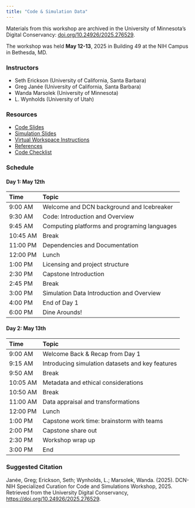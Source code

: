 ```yaml
---
title: "Code & Simulation Data"
---
```



::: {.callout-note}
Materials from this workshop are archived in the University of Minnesota's Digital Conservancy: [doi.org/10.24926/2025.276529](https://doi.org/10.24926/2025.276529).
:::

The workshop was held __May 12-13__, 2025 in Building 49 at the NIH Campus in Bethesda, MD.

### Instructors

- Seth Erickson (University of California, Santa Barbara)
- Greg Janée (University of California, Santa Barbara)
- Wanda Marsolek (University of Minnesota)
- L. Wynholds (University of Utah)


### Resources


- [Code Slides](https://conservancy.umn.edu/bitstreams/b6dbdb67-09f6-4cc6-996e-ae74fd6dde63/download)
- [Simulation Slides](https://conservancy.umn.edu/bitstreams/22b4f5cb-d401-4394-bddb-c0b282e16758/download)
- [Virtual Workspace Instructions](workspace.qmd)
- [References](references.qmd)
- [Code Checklist](code_checklist.md)

### Schedule

#### Day 1: May 12th

| Time     | Topic                                        |
| :------- | :------------------------------------------- |
| 9:00 AM  | Welcome and DCN background and Icebreaker    |
| 9:30 AM  | Code: Introduction and Overview              |
| 9:45 AM  | Computing platforms and programing languages |
| 10:45 AM | Break                                        |
| 11:00 PM | Dependencies and Documentation               |
| 12:00 PM | Lunch                                        |
| 1:00 PM  | Licensing and project structure              |
| 2:30 PM  | Capstone Introduction                        |
| 2:45 PM  | Break                                        |
| 3:00 PM  | Simulation Data Introduction and Overview    |
| 4:00 PM  | End of Day 1                                 |
| 6:00 PM  | Dine Arounds\!                               |

#### Day 2: May 13th

| Time     | Topic                                            |
| :------- | :----------------------------------------------- |
| 9:00 AM  | Welcome Back & Recap from Day 1                  |
| 9:15 AM  | Introducing simulation datasets and key features |
| 9:50 AM  | Break                                            |
| 10:05 AM | Metadata and ethical considerations              |
| 10:50 AM | Break                                            |
| 11:00 AM | Data appraisal and transformations               |
| 12:00 PM | Lunch                                            |
| 1:00 PM  | Capstone work time: brainstorm with teams        |
| 2:00 PM  | Capstone share out                               |
| 2:30 PM  | Workshop wrap up                                 |
| 3:00 PM  | End                                              |


### Suggested Citation

Janée, Greg; Erickson, Seth; Wynholds, L.; Marsolek, Wanda. (2025). DCN-NIH Specialized Curation for Code and Simulations Workshop, 2025. Retrieved from the University Digital Conservancy, [https://doi.org/10.24926/2025.276529]().